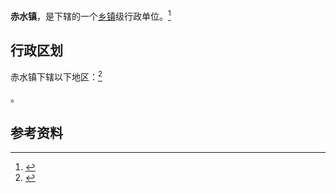 {{中国乡级行政区|61/05/21/102/000}}

'''赤水镇'''，是{{PRC admin/fullname|61/05/21/102/000|3}}下辖的一个[[乡镇|乡镇]]级行政单位。<ref>{{PRC admin/ref sgc|{{PRC admin/parent|61/05/21/102/000}}}}</ref>

== 行政区划 ==

赤水镇下辖以下地区：<ref>{{PRC admin/ref sgc|61/05/21/102/000}}</ref>

{{PRC admin/children|61/05/21/102/000}}。

== 参考资料 ==

{{reflist}}

{{行政区划小作品}}
{{PRC admin/navcat|61/05/21/102/000}}